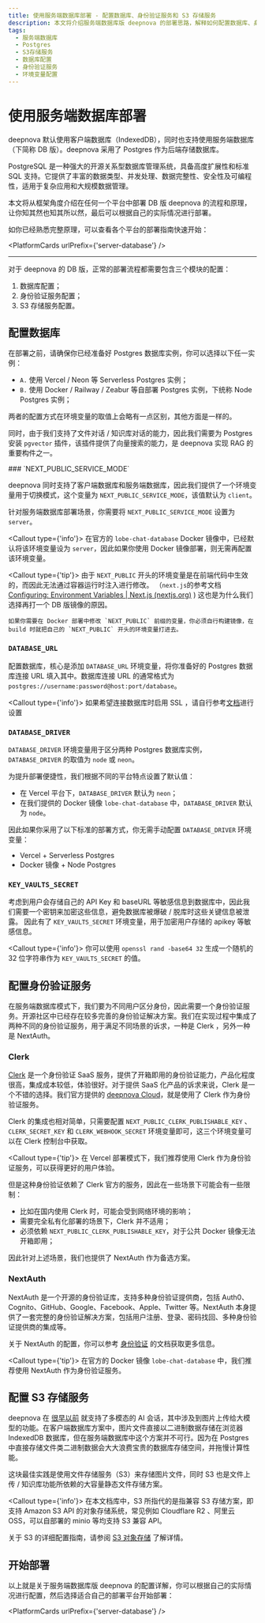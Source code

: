```yaml
---
title: 使用服务端数据库部署 - 配置数据库、身份验证服务和 S3 存储服务
description: 本文将介绍服务端数据库版 deepnova 的部署思路，解释如何配置数据库、身份验证服务和 S3 存储服务。
tags:
  - 服务端数据库
  - Postgres
  - S3存储服务
  - 数据库配置
  - 身份验证服务
  - 环境变量配置
---
```


# 使用服务端数据库部署

deepnova 默认使用客户端数据库（IndexedDB），同时也支持使用服务端数据库（下简称 DB 版）。deepnova 采用了 Postgres 作为后端存储数据库。

<Callout>
  PostgreSQL 是一种强大的开源关系型数据库管理系统，具备高度扩展性和标准 SQL
  支持。它提供了丰富的数据类型、并发处理、数据完整性、安全性及可编程性，适用于复杂应用和大规模数据管理。
</Callout>

本文将从框架角度介绍在任何一个平台中部署 DB 版 deepnova 的流程和原理，让你知其然也知其所以然，最后可以根据自己的实际情况进行部署。

如你已经熟悉完整原理，可以查看各个平台的部署指南快速开始：

<PlatformCards urlPrefix={'server-database'} />

---

对于 deepnova 的 DB 版，正常的部署流程都需要包含三个模块的配置：

1. 数据库配置；
2. 身份验证服务配置；
3. S3 存储服务配置。

## 配置数据库

在部署之前，请确保你已经准备好 Postgres 数据库实例，你可以选择以下任一实例：

- `A.` 使用 Vercel / Neon 等 Serverless Postgres 实例；
- `B.` 使用 Docker / Railway / Zeabur 等自部署 Postgres 实例，下统称 Node Postgres 实例；

<Callout>两者的配置方式在环境变量的取值上会略有一点区别，其他方面是一样的。</Callout>

同时，由于我们支持了文件对话 / 知识库对话的能力，因此我们需要为 Postgres 安装 `pgvector` 插件，该插件提供了向量搜索的能力，是 deepnova 实现 RAG 的重要构件之一。

<Steps>
  ### `NEXT_PUBLIC_SERVICE_MODE`

  deepnova 同时支持了客户端数据库和服务端数据库，因此我们提供了一个环境变量用于切换模式，这个变量为 `NEXT_PUBLIC_SERVICE_MODE`，该值默认为 `client`。

  针对服务端数据库部署场景，你需要将 `NEXT_PUBLIC_SERVICE_MODE` 设置为 `server`。

  <Callout type={'info'}>
    在官方的 `lobe-chat-database` Docker 镜像中，已经默认将该环境变量设为 `server`，因此如果你使用
    Docker 镜像部署，则无需再配置该环境变量。
  </Callout>

  <Callout type={'tip'}>
    由于 `NEXT_PUBLIC` 开头的环境变量是在前端代码中生效的，而因此无法通过容器运行时注入进行修改。 （`next.js`的参考文档 [Configuring: Environment Variables | Next.js (nextjs.org)](https://nextjs.org/docs/pages/building-your-application/configuring/environment-variables) ) 这也是为什么我们选择再打一个 DB 版镜像的原因。

    如果你需要在 Docker 部署中修改 `NEXT_PUBLIC` 前缀的变量，你必须自行构建镜像，在 build 时就把自己的 `NEXT_PUBLIC` 开头的环境变量打进去。
  </Callout>

  ### `DATABASE_URL`

  配置数据库，核心是添加 `DATABASE_URL` 环境变量，将你准备好的 Postgres 数据库连接 URL 填入其中。数据库连接 URL 的通常格式为 `postgres://username:password@host:port/database`。

  <Callout type={'info'}>
    如果希望连接数据库时启用 SSL
    ，请自行参考[文档](https://stackoverflow.com/questions/14021998/using-psql-to-connect-to-postgresql-in-ssl-mode)进行设置
  </Callout>

  ### `DATABASE_DRIVER`

  `DATABASE_DRIVER` 环境变量用于区分两种 Postgres 数据库实例，`DATABASE_DRIVER` 的取值为 `node` 或 `neon`。

  为提升部署便捷性，我们根据不同的平台特点设置了默认值：

  - 在 Vercel 平台下，`DATABASE_DRIVER` 默认为 `neon`；
  - 在我们提供的 Docker 镜像 `lobe-chat-database` 中，`DATABASE_DRIVER` 默认为 `node`。

  因此如果你采用了以下标准的部署方式，你无需手动配置 `DATABASE_DRIVER` 环境变量：

  - Vercel + Serverless Postgres
  - Docker 镜像 + Node Postgres

  ### `KEY_VAULTS_SECRET`

  考虑到用户会存储自己的 API Key 和 baseURL 等敏感信息到数据库中，因此我们需要一个密钥来加密这些信息，避免数据库被爆破 / 脱库时这些关键信息被泄露。 因此有了 `KEY_VAULTS_SECRET` 环境变量，用于加密用户存储的 apikey 等敏感信息。

  <Callout type={'info'}>
    你可以使用 `openssl rand -base64 32` 生成一个随机的 32 位字符串作为 `KEY_VAULTS_SECRET` 的值。
  </Callout>
</Steps>

## 配置身份验证服务

在服务端数据库模式下，我们要为不同用户区分身份，因此需要一个身份验证服务。开源社区中已经存在较多完善的身份验证解决方案。我们在实现过程中集成了两种不同的身份验证服务，用于满足不同场景的诉求，一种是 Clerk ，另外一种是 NextAuth。

### Clerk

[Clerk](https://clerk.com?utm_source=lobehub\&utm_medium=docs) 是一个身份验证 SaaS 服务，提供了开箱即用的身份验证能力，产品化程度很高，集成成本较低，体验很好。对于提供 SaaS 化产品的诉求来说，Clerk 是一个不错的选择。我们官方提供的 [deepnova Cloud](https://deepnova.com)，就是使用了 Clerk 作为身份验证服务。

Clerk 的集成也相对简单，只需要配置 `NEXT_PUBLIC_CLERK_PUBLISHABLE_KEY` 、 `CLERK_SECRET_KEY` 和 `CLERK_WEBHOOK_SECRET` 环境变量即可，这三个环境变量可以在 Clerk 控制台中获取。

<Callout type={'tip'}>
  在 Vercel 部署模式下，我们推荐使用 Clerk 作为身份验证服务，可以获得更好的用户体验。
</Callout>

但是这种身份验证依赖了 Clerk 官方的服务，因此在一些场景下可能会有一些限制：

- 比如在国内使用 Clerk 时，可能会受到网络环境的影响；
- 需要完全私有化部署的场景下，Clerk 并不适用；
- 必须依赖 `NEXT_PUBLIC_CLERK_PUBLISHABLE_KEY`，对于公共 Docker 镜像无法开箱即用；

因此针对上述场景，我们也提供了 NextAuth 作为备选方案。

### NextAuth

NextAuth 是一个开源的身份验证库，支持多种身份验证提供商，包括 Auth0、Cognito、GitHub、Google、Facebook、Apple、Twitter 等。NextAuth 本身提供了一套完整的身份验证解决方案，包括用户注册、登录、密码找回、多种身份验证提供商的集成等。

关于 NextAuth 的配置，你可以参考 [身份验证](/zh/docs/self-hosting/advanced/authentication) 的文档获取更多信息。

<Callout type={'tip'}>
  在官方的 Docker 镜像 `lobe-chat-database` 中，我们推荐使用 NextAuth 作为身份验证服务。
</Callout>

## 配置 S3 存储服务

deepnova 在 [很早以前](https://x.com/lobehub/status/1724289575672291782) 就支持了多模态的 AI 会话，其中涉及到图片上传给大模型的功能。在客户端数据库方案中，图片文件直接以二进制数据存储在浏览器 IndexedDB 数据库，但在服务端数据库中这个方案并不可行。因为在 Postgres 中直接存储文件类二进制数据会大大浪费宝贵的数据库存储空间，并拖慢计算性能。

这块最佳实践是使用文件存储服务（S3）来存储图片文件，同时 S3 也是文件上传 / 知识库功能所依赖的大容量静态文件存储方案。

<Callout type={'info'}>
  在本文档库中，S3 所指代的是指兼容 S3 存储方案，即支持 Amazon S3 API 的对象存储系统，常见例如
  Cloudflare R2 、阿里云 OSS，可以自部署的 minio 等均支持 S3 兼容 API。
</Callout>

关于 S3 的详细配置指南，请参阅 [S3 对象存储](/zh/docs/self-hosting/advanced/s3) 了解详情。

## 开始部署

以上就是关于服务端数据库版 deepnova 的配置详解，你可以根据自己的实际情况进行配置，然后选择适合自己的部署平台开始部署：

<PlatformCards urlPrefix={'server-database'} />
